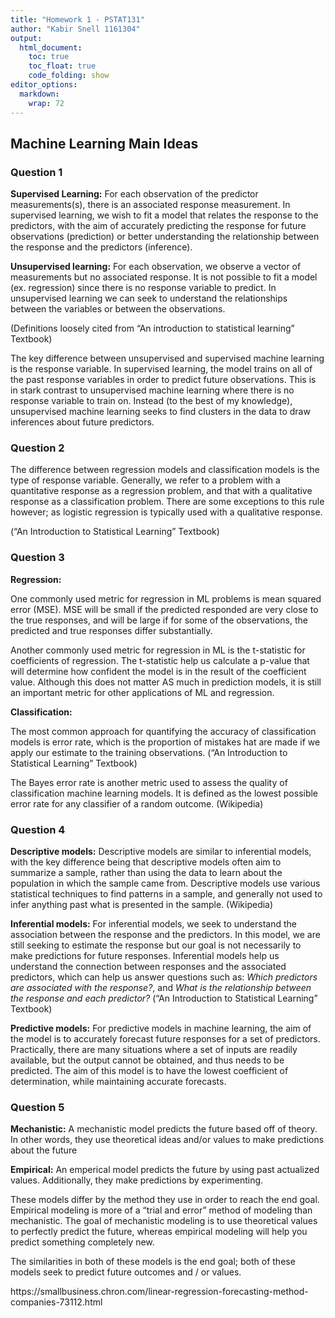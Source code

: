 ```yaml
---
title: "Homework 1 - PSTAT131"
author: "Kabir Snell 1161304"
output:
  html_document:
    toc: true
    toc_float: true
    code_folding: show
editor_options: 
  markdown: 
    wrap: 72
---
```


## Machine Learning Main Ideas

### Question 1

**Supervised Learning:** For each observation of the predictor
measurements(s), there is an associated response measurement. In
supervised learning, we wish to fit a model that relates the response to
the predictors, with the aim of accurately predicting the response for
future observations (prediction) or better understanding the
relationship between the response and the predictors (inference).

**Unsupervised learning:** For each observation, we observe a vector of
measurements but no associated response. It is not possible to fit a
model (ex. regression) since there is no response variable to predict.
In unsupervised learning we can seek to understand the relationships
between the variables or between the observations.

(Definitions loosely cited from "An introduction to statistical
learning" Textbook)

The key difference between unsupervised and supervised machine learning
is the response variable. In supervised learning, the model trains on
all of the past response variables in order to predict future
observations. This is in stark contrast to unsupervised machine learning
where there is no response variable to train on. Instead (to the best of
my knowledge), unsupervised machine learning seeks to find clusters in
the data to draw inferences about future predictors.

### Question 2

The difference between regression models and classification models is
the type of response variable. Generally, we refer to a problem with a
quantitative response as a regression problem, and that with a
qualitative response as a classification problem. There are some
exceptions to this rule however; as logistic regression is typically
used with a qualitative response.

("An Introduction to Statistical Learning" Textbook)

### Question 3

**Regression:**

One commonly used metric for regression in ML problems is mean squared
error (MSE). MSE will be small if the predicted responded are very close
to the true responses, and will be large if for some of the
observations, the predicted and true responses differ substantially.

Another commonly used metric for regression in ML is the t-statistic for
coefficients of regression. The t-statistic help us calculate a p-value
that will determine how confident the model is in the result of the
coefficient value. Although this does not matter AS much in prediction
models, it is still an important metric for other applications of ML and
regression.

**Classification:**

The most common approach for quantifying the accuracy of classification
models is error rate, which is the proportion of mistakes hat are made
if we apply our estimate to the training observations. ("An Introduction
to Statistical Learning" Textbook)

The Bayes error rate is another metric used to assess the quality of
classification machine learning models. It is defined as the lowest
possible error rate for any classifier of a random outcome. (Wikipedia)

### Question 4

**Descriptive models:** Descriptive models are similar to inferential models, with the
key difference being that descriptive models often aim to summarize a sample, rather
than using the data to learn about the population in which the sample came from.
Descriptive models use various statistical techniques to find patterns in a sample, and
generally not used to infer anything past what is presented in the sample. (Wikipedia)

**Inferential models:** For inferential models, we seek to understand
the association between the response and the predictors. In this model,
we are still seeking to estimate the response but our goal is not
necessarily to make predictions for future responses. Inferential models
help us understand the connection between responses and the associated
predictors, which can help us answer questions such as: *Which
predictors are associated with the response?*, and *What is the
relationship between the response and each predictor?* ("An Introduction
to Statistical Learning" Textbook)

**Predictive models:** For predictive models in machine learning, the
aim of the model is to accurately forecast future responses for a set of
predictors. Practically, there are many situations where a set of inputs
are readily available, but the output cannot be obtained, and thus needs
to be predicted. The aim of this model is to have the lowest coefficient
of determination, while maintaining accurate forecasts.

### Question 5

**Mechanistic:** A mechanistic model predicts the future based off of theory.
In other words, they use theoretical ideas and/or values to make predictions
about the future

**Empirical:** An emperical model predicts the future by using past actualized
values. Additionally, they make predictions by experimenting.

These models differ by the method they use in order to reach the end goal. Empirical
modeling is more of a "trial and error" method of modeling than mechanistic.
The goal of mechanistic modeling is to use theoretical values to perfectly predict
the future, whereas empirical modeling will help you predict something completely new.

The similarities in both of these models is the end goal; both of these models
seek to predict future outcomes and / or values.

https://smallbusiness.chron.com/linear-regression-forecasting-method-companies-73112.html



